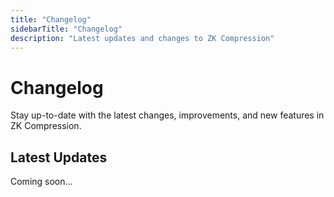 ```yaml
---
title: "Changelog"
sidebarTitle: "Changelog"
description: "Latest updates and changes to ZK Compression"
---
```


# Changelog

Stay up-to-date with the latest changes, improvements, and new features in ZK Compression.

## Latest Updates

Coming soon...
